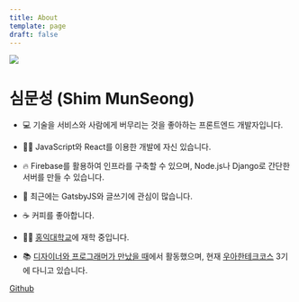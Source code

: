 ```yaml
---
title: About
template: page
draft: false
---
```


![](profile.png)

# 심문성 (Shim MunSeong)

- 💻 기술을 서비스와 사람에게 버무리는 것을 좋아하는 프론트엔드 개발자입니다.

- 👨‍💻 JavaScript와 React를 이용한 개발에 자신 있습니다.

- 🔥 Firebase를 활용하여 인프라를 구축할 수 있으며, Node.js나 Django로 간단한 서버를 만들 수 있습니다.

- 🤔 최근에는 GatsbyJS와 글쓰기에 관심이 많습니다.

- ☕ 커피를 좋아합니다.

- 👨‍🎓 [홍익대학교](http://www.hongik.ac.kr)에 재학 중입니다.

- 📚 [디자이너와 프로그래머가 만났을 때](https://www.depromeet.com)에서 활동했으며, 현재 [우아한테크코스](https://woowacourse.github.io) 3기에 다니고 있습니다.

[Github](https://github.com/Puterism)
